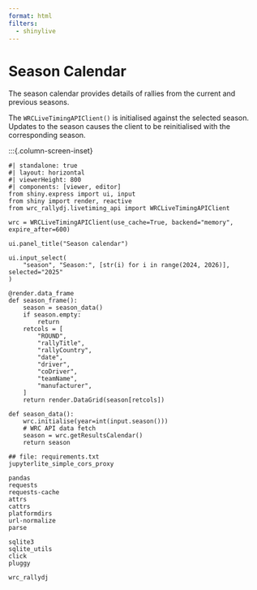 ```yaml
---
format: html
filters:
  - shinylive
---
```

# Season Calendar

The season calendar provides details of rallies from the current and previous seasons.

The `WRCLiveTimingAPIClient()` is initialised against the selected season. Updates to the season causes the client to be reinitialised with the corresponding season.

:::{.column-screen-inset}
```shinylive-python
#| standalone: true
#| layout: horizontal
#| viewerHeight: 800
#| components: [viewer, editor]
from shiny.express import ui, input
from shiny import render, reactive
from wrc_rallydj.livetiming_api import WRCLiveTimingAPIClient

wrc = WRCLiveTimingAPIClient(use_cache=True, backend="memory", expire_after=600)

ui.panel_title("Season calendar")

ui.input_select(
    "season", "Season:", [str(i) for i in range(2024, 2026)], selected="2025"
)

@render.data_frame
def season_frame():
    season = season_data()
    if season.empty:
        return
    retcols = [
        "ROUND",
        "rallyTitle",
        "rallyCountry",
        "date",
        "driver",
        "coDriver",
        "teamName",
        "manufacturer",
    ]
    return render.DataGrid(season[retcols])

def season_data():
    wrc.initialise(year=int(input.season()))
    # WRC API data fetch
    season = wrc.getResultsCalendar()
    return season

## file: requirements.txt
jupyterlite_simple_cors_proxy

pandas
requests
requests-cache
attrs
cattrs
platformdirs
url-normalize
parse

sqlite3
sqlite_utils
click
pluggy

wrc_rallydj
```